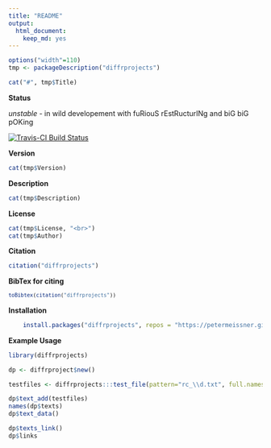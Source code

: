 ```yaml
---
title: "README"
output:
  html_document:
    keep_md: yes
---
```





```r
options("width"=110)
tmp <- packageDescription("diffrprojects")
```

```r
cat("#", tmp$Title)
```


**Status**

*unstable* - in wild developement with fuRiouS rEstRucturINg and biG biG pOKing

[![Travis-CI Build Status](https://travis-ci.org/petermeissner/diffrprojects.svg?branch=master)](https://travis-ci.org/petermeissner/diffrprojects)


**Version**

```r
cat(tmp$Version)
```


**Description**

```r
cat(tmp$Description)
```


**License**

```r
cat(tmp$License, "<br>")
cat(tmp$Author)
```




**Citation**


```r
citation("diffrprojects")
```

**BibTex for citing**

<code style="white-space:normal;">
```r
toBibtex(citation("diffrprojects"))
```
</code>



**Installation**

```r
    install.packages("diffrprojects", repos = "https://petermeissner.github.io/drat")
```


    

**Example Usage**

```r
library(diffrprojects)

dp <- diffrproject$new()

testfiles <- diffrprojects:::test_file(pattern="rc_\\d.txt", full.names = TRUE)

dp$text_add(testfiles)
names(dp$texts)
dp$text_data()

dp$texts_link()
dp$links
```
   

    
    
    
    
    
    
    
    
    
    
